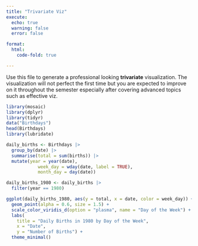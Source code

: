 ```yaml
---
title: "Trivariate Viz"
execute:
  echo: true
  warning: false
  error: false

format: 
  html: 
    code-fold: true

---
```


Use this file to generate a professional looking **trivariate** visualization.  The visualization will not perfect the first time but you are expected to improve on it throughout the semester especially after covering advanced topics such as effective viz.

```r

library(mosaic)
library(dplyr)
library(tidyr)
data("Birthdays")
head(Birthdays)
library(lubridate)

daily_births <- Birthdays |>
  group_by(date) |>
  summarise(total = sum(births)) |>
  mutate(year = year(date),
            week_day = wday(date, label = TRUE),
            month_day = day(date))

daily_births_1980 <- daily_births |>
  filter(year == 1980)

ggplot(daily_births_1980, aes(y = total, x = date, color = week_day)) +
  geom_point(alpha = 0.6, size = 1.5) +
  scale_color_viridis_d(option = "plasma", name = "Day of the Week") +
  labs(
    title = "Daily Births in 1980 by Day of the Week",
    x = "Date",
    y = "Number of Births") +
  theme_minimal()
```

